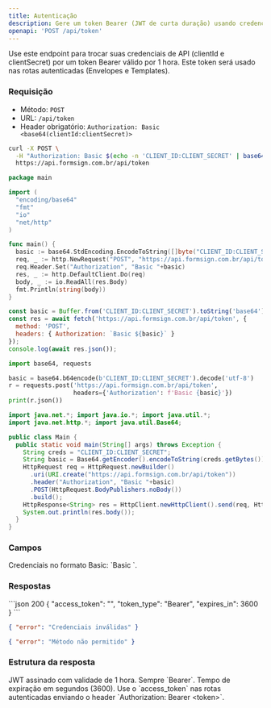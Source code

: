 ```yaml
---
title: Autenticação
description: Gere um token Bearer (JWT de curta duração) usando credenciais Basic no formato `clientId:clientSecret`.
openapi: 'POST /api/token'
---
```


Use este endpoint para trocar suas credenciais de API (clientId e clientSecret) por um token Bearer válido por 1 hora. Este token será usado nas rotas autenticadas (Envelopes e Templates).

### Requisição
- Método: `POST`
- URL: `/api/token`
- Header obrigatório: `Authorization: Basic <base64(clientId:clientSecret)>`

<RequestExample dropdown>

```bash cURL
curl -X POST \
  -H "Authorization: Basic $(echo -n 'CLIENT_ID:CLIENT_SECRET' | base64)" \
  https://api.formsign.com.br/api/token
```

```go Go
package main

import (
  "encoding/base64"
  "fmt"
  "io"
  "net/http"
)

func main() {
  basic := base64.StdEncoding.EncodeToString([]byte("CLIENT_ID:CLIENT_SECRET"))
  req, _ := http.NewRequest("POST", "https://api.formsign.com.br/api/token", nil)
  req.Header.Set("Authorization", "Basic "+basic)
  res, _ := http.DefaultClient.Do(req)
  body, _ := io.ReadAll(res.Body)
  fmt.Println(string(body))
}
```

```javascript JavaScript
const basic = Buffer.from('CLIENT_ID:CLIENT_SECRET').toString('base64');
const res = await fetch('https://api.formsign.com.br/api/token', {
  method: 'POST',
  headers: { Authorization: `Basic ${basic}` }
});
console.log(await res.json());
```

```python Python
import base64, requests

basic = base64.b64encode(b'CLIENT_ID:CLIENT_SECRET').decode('utf-8')
r = requests.post('https://api.formsign.com.br/api/token',
                  headers={'Authorization': f'Basic {basic}'})
print(r.json())
```

```java Java
import java.net.*; import java.io.*; import java.util.*;
import java.net.http.*; import java.util.Base64;

public class Main {
  public static void main(String[] args) throws Exception {
    String creds = "CLIENT_ID:CLIENT_SECRET";
    String basic = Base64.getEncoder().encodeToString(creds.getBytes());
    HttpRequest req = HttpRequest.newBuilder()
      .uri(URI.create("https://api.formsign.com.br/api/token"))
      .header("Authorization", "Basic "+basic)
      .POST(HttpRequest.BodyPublishers.noBody())
      .build();
    HttpResponse<String> res = HttpClient.newHttpClient().send(req, HttpResponse.BodyHandlers.ofString());
    System.out.println(res.body());
  }
}
```

</RequestExample>

### Campos

<ParamField header="Authorization" type="string" required>
Credenciais no formato Basic: `Basic <base64(clientId:clientSecret)>`.
</ParamField>

### Respostas

<ResponseExample>
```json 200
{
  "access_token": "<JWT>",
  "token_type": "Bearer",
  "expires_in": 3600
}
```

```json 401
{ "error": "Credenciais inválidas" }
```

```json 405
{ "error": "Método não permitido" }
```
</ResponseExample>

### Estrutura da resposta

<ResponseField name="access_token" type="string" required>
JWT assinado com validade de 1 hora.
</ResponseField>
<ResponseField name="token_type" type="string" required>
Sempre `Bearer`.
</ResponseField>
<ResponseField name="expires_in" type="number" required>
Tempo de expiração em segundos (3600).
</ResponseField>

<Tip>
Use o `access_token` nas rotas autenticadas enviando o header `Authorization: Bearer &lt;token&gt;`.
</Tip>
